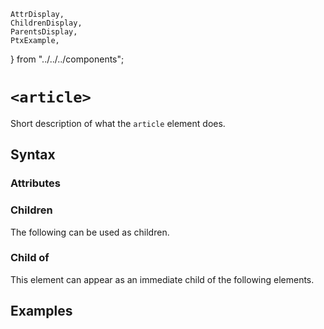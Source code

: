     AttrDisplay,
    ChildrenDisplay,
    ParentsDisplay,
    PtxExample,
} from "../../../components";

# `<article>`

Short description of what the `article` element does.

## Syntax

### Attributes

<AttrDisplay name="article" />

### Children

The following can be used as children.

<ChildrenDisplay name="article" />

### Child of

This element can appear as an immediate child of the following elements.

<ParentsDisplay name="article" />

## Examples

    